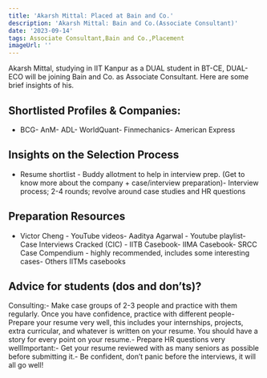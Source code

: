 ```yaml
---
title: 'Akarsh Mittal: Placed at Bain and Co.'
description: 'Akarsh Mittal: Bain and Co.(Associate Consultant)'
date: '2023-09-14'
tags: Associate Consultant,Bain and Co.,Placement
imageUrl: ''
---
```


Akarsh Mittal, studying in IIT Kanpur as a DUAL student in BT-CE, DUAL-ECO will be joining Bain and Co. as Associate Consultant. Here are some brief insights of his.

## Shortlisted Profiles & Companies:
- BCG- AnM- ADL- WorldQuant- Finmechanics- American Express

## Insights on the Selection Process
- Resume shortlist - Buddy allotment to help in interview prep. (Get to know more about the company + case/interview preparation)- Interview process; 2-4 rounds; revolve around case studies and HR questions

##  Preparation Resources
- Victor Cheng - YouTube videos- Aaditya Agarwal - Youtube playlist- Case Interviews Cracked (CIC) - IITB Casebook- IIMA Casebook- SRCC Case Compendium - highly recommended, includes some interesting cases- Others IITMs casebooks

## Advice for students (dos and don’ts)? 
Consulting:- Make case groups of 2-3 people and practice with them regularly. Once you have confidence, practice with different people- Prepare your resume very well, this includes your internships, projects, extra curricular, and whatever is written on your resume. You should have a story for every point on your resume.- Prepare HR questions very wellImportant:- Get your resume reviewed with as many seniors as possible before submitting it.- Be confident, don’t panic before the interviews, it will all go well!

